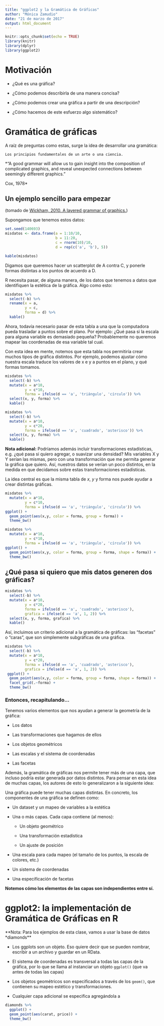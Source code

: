 ```yaml
---
title: "ggplot2 y la Gramática de Gráficas"
author: "Mónica Zamudio"
date: "21 de marzo de 2017"
output: html_document
---
```


```r
knitr::opts_chunk$set(echo = TRUE)
library(knitr)
library(dplyr)
library(ggplot2)
```

# Motivación

- ¿Qué es una gráfica?

- ¿Cómo podemos describirla de una manera concisa?

- ¿Cómo podemos crear una gráfica a partir de una descripción?

- ¿Cómo hacemos de este esfuerzo algo sistemático?

# Gramática de gráficas

A raíz de preguntas como estas, surge la idea de desarrollar una gramática:

`Los principios fundamentales de un arte o una ciencia.`

*"A good grammar will allow us to gain insight into the composition of complicated graphics, and reveal unexpected connections between seemingly different graphics."

Cox, 1978*

## Un ejemplo sencillo para empezar

(tomado de [Wickham, 2010. A layered grammar of graphics.](http://vita.had.co.nz/papers/layered-grammar.pdf))

Supongamos que tenemos estos datos: 

```r
set.seed(140693)
misdatos <- data.frame(a = 1:10/10, 
                       b = 11:20,
                       c = rnorm(10)/10,
                       d = rep(c('a', 'b'), 5))

kable(misdatos)
```

Digamos que queremos hacer un scatterplot de A contra C, y ponerle formas distintas a los puntos de acuerdo a D. 

R necesita pasar, de alguna manera, de los datos que tenemos a datos que identifiquen la estética de la gráfica. Algo como esto:

```r
misdatos %>%
  select(-b) %>%
  rename(x = a,
         y = c,
         forma = d) %>%
  kable()
```

Ahora, todavía necesario pasar de esta tabla a una que la computadora pueda trasladar a puntos sobre el plano. Por ejemplo: ¿Qué pasa si la escala para alguna variable es demasiado pequeña? Probablemente no queremos mapear las coordenadas de esa variable tal cual.

Con esta idea en mente, notemos que esta tabla nos permitiría crear muchos tipos de gráfica distintos. Por ejemplo, podemos ajustar cómo nuestra escala traduce los valores de x e y a puntos en el plano, y qué formas tomamos.

```r
misdatos %>%
  select(-b) %>%
  mutate(x = a*10, 
         y = c*10,
         forma = ifelse(d == 'a', 'triángulo', 'círculo')) %>%
  select(x, y, forma) %>%
  kable()
```

```r
misdatos %>%
  select(-b) %>%
  mutate(x = a*10, 
         y = c*20,
         forma = ifelse(d == 'a', 'cuadrado', 'asterisco')) %>%
  select(x, y, forma) %>%
  kable()
```

**Nota adicional:** Podríamos además incluir transformaciones estadísticas, e.g. ¿qué pasa si quiero agregar, o suavizar una densidad? Mis variables X y Y serían las mismas, pero con una transformación que me permita generar la gráfica que quiero. Así, nuestros datos se verían un poco distintos, en la medida en que decidamos sobre estas transformaciones estadísticas.

La idea central es que la misma tabla de *x*, *y* y forma nos puede ayudar a crear distintas gráficas.

```r
misdatos %>%
  mutate(x = a*10, 
         y = c*10,
         forma = ifelse(d == 'a', 'triángulo', 'círculo')) %>%
ggplot() +
  geom_point(aes(x,y, color = forma, group = forma)) +
  theme_bw()
```

```r
misdatos %>%
  mutate(x = a*10, 
         y = c*10,
         forma = ifelse(d == 'a', 'triángulo', 'círculo')) %>%
ggplot() +
  geom_point(aes(x,y, color = forma, group = forma, shape = forma)) +
  theme_bw()
```


## ¿Qué pasa si quiero que mis datos generen dos gráficas?

```r
misdatos %>%
  select(-b) %>%
  mutate(x = a*10, 
         y = c*20,
         forma = ifelse(d == 'a', 'cuadrado', 'asterisco'),
         grafica = ifelse(d == 'a', 1, 2)) %>%
  select(x, y, forma, grafica) %>%
  kable()
```

Así, incluimos un criterio adicional a la gramática de gráficas: las "facetas" o "caras", que son simplemente subgráficas de una gráfica.

```r
misdatos %>%
  select(-b) %>%
  mutate(x = a*10, 
         y = c*20,
         forma = ifelse(d == 'a', 'cuadrado', 'asterisco'),
         grafica = ifelse(d == 'a', 1, 2)) %>%
 ggplot() +
  geom_point(aes(x,y, color = forma, group = forma, shape = forma)) +
  facet_grid(.~forma) +
  theme_bw() 
```

### Entonces, recapitulando...

Tenemos varios elementos que nos ayudan a generar la geometría de la gráfica: 

- Los datos

- Las transformaciones que hagamos de ellos

- Los objetos geométricos

- Las escalas y el sistema de coordenadas

- Las facetas 

Además, la gramática de gráficas nos permite tener más de una capa, que incluso podría estar generada por datos distintos. Para pensar en esta idea de muchas capas, los autores de esto lo generalizaron a la siguiente idea:

Una gráfica puede tener muchas capas distintas. En concreto, los componentes de una gráfica se definen como:

- Un dataset y un mapeo de variables a la estética

- Una o más capas. Cada capa contiene (al menos): 

    - Un objeto geométrico
    
    - Una transformación estadística
    
    - Un ajuste de posición

- Una escala para cada mapeo (el tamaño de los puntos, la escala de colores, etc.)

- Un sistema de coordenadas

- Una especificación de facetas

**Notemos cómo los elementos de las capas son independientes entre sí.**

# ggplot2: la implementación de Gramática de Gráficas en R

**Nota: Para los ejemplos de esta clase, vamos a usar la base de datos *diamonds**

- Los ggplots son un objeto. Eso quiere decir que se pueden nombrar, escribir a un archivo y guardar en un RData.

- El sistema de coordenadas es transversal a todas las capas de la gráfica, por lo que se llama al instanciar un objeto `ggplot()` (que va antes de todas las capas)

- Los objetos geométricos son especificados a través de los `geom()`, que contienen su mapeo estético y transformaciones.

- Cualquier capa adicional se especifica agregándola a 


```r
diamonds %>%
  ggplot() +
  geom_point(aes(carat, price)) +
  theme_bw()
```

